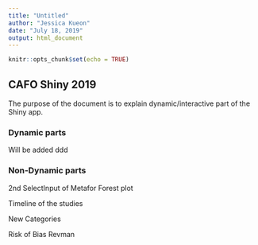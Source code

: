 ---
title: "Untitled"
author: "Jessica Kueon"
date: "July 18, 2019"
output: html_document
---

```{r setup, include=FALSE}
knitr::opts_chunk$set(echo = TRUE)
```

## CAFO Shiny 2019

The purpose of the document is to explain dynamic/interactive part of the Shiny app.



### Dynamic parts


Will be added ddd


### Non-Dynamic parts


2nd SelectInput of Metafor Forest plot 

Timeline of the studies

New Categories 

Risk of Bias Revman
